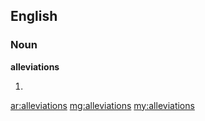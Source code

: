 ==English==

===Noun===
'''alleviations'''

# {{plural of|[[alleviation]]}}

[[ar:alleviations]]
[[mg:alleviations]]
[[my:alleviations]]